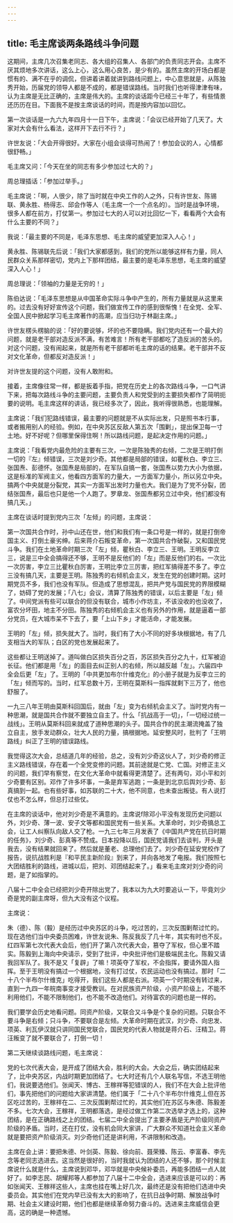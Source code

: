 ```yaml
---
---
---
```

title: 毛主席谈两条路线斗争问题
---




这期间，主席几次召集老同志、各大组的召集人、各部门的负责同志开会。主席不厌其烦地多次讲话，这么上心，这么用心良苦，是少有的。虽然主席的开场白都是惯有的、满不在乎的调侃，但讲着讲着就讲到路线问题上，中心意思就是，从陈独秀开始，历届党的领导人都是不成的，都是错误路线。当时我们也听得津津有味，认为主席是无比正确的，主席是伟大的。主席的谈话距今已经三十年了，有些情景还历历在目。下面我不是按主席谈话的时间，而是按内容加以回忆。

第一次谈话是一九六九年四月十一日下午，主席说：「会议已经开始了几天了。大家对大会有什么看法，这样开下去行不行？」

许世友说：「大会开得很好。大家在小组会谈得可热闹了！参加会议的人，心情都很舒畅。」

毛主席又问：「今天在坐的同志有多少参加过七大的？」

周总理插话：「参加过举手。」

毛主席说：「啊，人很少，除了当时就在中央工作的人之外，只有许世友、陈锡联、黄永胜、杨得志、邱会作等人（毛主席一个一个点名的）。当时是战争环境，很多人都在前方，打仗第一。参加过七大的人可以对比回忆一下，看看两个大会有什么主要的不同？」

我说：「最主要的不同是，毛泽东思想、毛主席的威望更加深入人心！」

黄永胜、陈锡联先后说：「我们大家都感到，我们的党所以能够这样有力量，同人民群众关系那样密切，党内上下那样团结，最主要的是毛泽东思想，毛主席的威望深入人心！」

周总理说：「领袖的力量是无穷的！」

陈伯达说：「毛泽东思想是从中国革命实际斗争中产生的，所有力量就是从这里来的。过去没有好好宣传这个问题，我们做宣传工作的感到很惭愧！在全党、全军、全国人民中掀起学习毛主席著作的高潮，应当归功于林副主席。」

许世友楞头楞脑的说：「好的要说够，坏的也不要隐瞒。我们党内还有一个最大的问题，就是老干部对造反派不满，有苦难言！所有老干部都吃了造反派的苦头的。对这个问题，没有闹起来，就是所有老干部都听毛主席的话的结果。老干部并不反对文化革命，但都反对造反派！」

对许世友提的这个问题，没有人敢附和。

接着，主席像往常一样，都是扳着手指，把党在历史上的各次路线斗争，一口气讲下来，把每次路线斗争的主要问题，主要负责人和党受到的主要损失都作了简明扼要的说明。毛主席这样的讲话，我已经多次了，因此，我听得很熟悉，也能理解。

主席说：「我们犯路线错误，最主要的问题就是不从实际出发，只是照书本行事，或者搬用别人的经验。例如，在中央苏区反敌人第五次「围剿」，提出保卫每一寸土地。好不好呢？但哪里保得住啊！所以路线问题，是起决定作用的问题。」

主席说：「我看党内最危险的主要有三次，一次是陈独秀的右倾，二次是王明打倒一切的『左』倾错误，三次是刘少奇。其他都是局部的错误，如瞿秋白、李立三、张国焘、彭德怀。张国焘是局部的，在军队自搞一套，张国焘以势力大小为依据，这是标准的军阀主义，他看四方面军的力量大，一方面军力量小，所以另立中央。搞两个中央就是分裂党，其实一方面军出发时力量也大。我们是为了党不分裂，团结张国焘，最后也只是他一个人跑了。罗章龙、张国焘都另立过中央，他们都没有搞几天。」

主席在谈话时提到党内三次「左倾」的问题，主席说：

第一次国共合作时，孙中山还在世，他们和我们有一条口号是一样的，就是打倒帝国主义、打倒土豪劣绅。后来蒋介石叛变革命，第一次国共合作破裂，又和国民党斗争。我们在土地革命时期三次「左」倾，瞿秋白、李立三、王明。王明反李立三，说是三中全会搞得还不够，王明不是反他们的「左」而是反他们的右。一次比一次厉害，李立三比瞿秋白厉害，王明比李立三厉害，把红军搞得差不多了。李立三没有搞几天，主要是王明。陈独秀的右倾机会主义，发生在党的创建时期。这时期党员不多，我们也没有军队。但造成了思想混乱，把共产党与国民党的界限模糊了，妨碍了党的发展；「八七」会议，清算了陈独秀的错误，以后主要是「左」倾了。中间党派有些可以联合的但没有联合，城市小作坊主，不该没收的也没收了，富农分坏田，地主不分田。陈独秀的右倾机会主义也有另外的作用，就是逼着一部分党员，在大城市呆不下去了，要「上山下乡」才能活命，才能发展。

王明的「左」倾，损失就大了。当时，我们有了大小不同的好多块根据地，有了几支相当大的军队；白区的党也发展起来了。

这些都让王明送掉了。道叫做白区损失百分之百，苏区损失百分之九十，红军被迫长征。他们都是用「左」的面目去纠正别人的右倾，所以越反越「左」。六届四中全会后更「左」了。王明的「中共更加布尔什维克化』的小册子就是为反李立三的「左」倾而写的。当时，红军总数十万，王明在莫斯科一指挥就剩下三万了，他也舒服了。

一九三八年王明由莫斯科回国后，就由「左」变为右倾机会主义了。当时党内有一种思潮，就是国共合作就不要独立自主了。什么「抗战高于一切」，「一切经过统一战线」。王明从莫斯科回来就成了道种思潮的头子。国共合作的民主潮流掩盖了独立自主，放手发动群众，壮大人民的力量，搞根据地。延安整风时，批判了「王明路线」纠正了王明的错误路线。

我觉得这次大会，总结道几年的经验，总之，没有刘少奇这伙人了，刘少奇的修正主义路线错误，存在着一个全党变修的问题。其前途就是亡党、亡国。对修正主义的问题，我们早有察觉，在文化大革命中就看得更清楚了。还有两句，邓小平和刘少奇要有区别。邓作了许多坏事，一条是弃军逃跑；一条是到北京后舆刘少奇、彭真搞到一起。也有些好事，如苏联的二十大，他不同意，也未查出叛徒。有人说打仗也不怎么样，但总打过些仗。

在主席的谈话中，他对刘少奇是不满意的。主席说f除邓小平没有发现历史问题以外，刘少奇、薄一波、安子文等都和国民党有一些关系。大革命时，刘少奇搞总工会，让工人纠察队向敌人交了枪。一九三七年三月发表了《中国共产党在抗日时期的任务》，刘少奇、彭真等不赞成。日本投降以后，国民党请我们去谈判，开头是我去，没有结果就回来了。然后就是董老、总理他们去了。刘少奇在延安党校作了报告，说抗战胜利是『和平民主新阶段』到来了，并向各地发了电报。我们按照七大团结胜利的路线，进城以后，把刘、邓团结起来了。」看来毛主席对刘少奇的问题，是了如指掌的。

八届十二中全会已经把刘少奇开除出党了，我本以为九大时要追认一下，毕竟刘少奇是党的副主席呀，但九大没有这个议程。

主席说：

朱（德）、陈（毅）是经历过中央苏区的斗争，吃过苦的，三次反围剿帮过忙的。现在选他们当中央委员困难，许世友说朱、陈反我反了几十年，其实有时也不反。红四军第七次代表大会后，他们开了第八次代表大会，篡夺了军权，但心里不踏实。陈毅到上海向中央请示，受到了批评，中央批评他们是极端民主化。陈毅又请我回军队了。我不是又「复辟」了嘛！项英夺了军权，不会指挥，要请外国人指挥。至于王明没有搞过一个根据地，没有打过仗，农民运动也没有搞过。那时「二十八个半布尔什维克」吃得开，我们这些人都是右派。项英一个时期没有转过来，直到一九四一年皖南事变才接受教训。在对民族资产阶级，小资产阶级上，不能不利用他们，不能不限制他们，也不能不改造他们。对待富农的问题也是一样的。

我们要学会历史地看问题。同资产阶级，又联合又斗争是个复杂的问题。只联合不要斗争是右倾；只斗争，不要联合是左倾。大革命时期在武汉，刘少奇、向忠发、项英、利瓦伊汉就只讲同国民党联合，国民党的代表人物就是蒋介石、汪精卫。蒋汪叛变了就不要联合了，打倒一切！

第二天继续谈路线问题，毛主席说：

党的七次代表大会，是开成了团结大会，胜利的大会。大会之后，确实团结起来了，比中央苏区，内战时期更加团结了。七大时还有几个人联名写信，不选王明他们，我说要选他们。张闻天、博古、王稼祥等犯错误的人，我们不在大会上批评他们，事先把他们的问题给大家讲清楚。他们属于「二十八个半布尔什维克丄但在苏区吃过苦的，王稼祥在二、三次反围剿帮过忙的，其实他们在苏区与朱德、陈毅差不多。七次大会，王稼祥，王明都落选，是经过做工作第二次选举才选上的，这种团结，是在正确路线之上的团结。七届二中全会提出了主要矛盾是无产阶级同资产阶级的矛盾。当时，还在打仗，没有机会同大家讲，广大群众不知道社会主义革命就是要把资产阶级消灭。刘少奇他们还是讲利用，不讲限制和改造。

主席在会上讲：要把朱德、叶剑英、陈毅、徐向前、聂荣臻、陈云、李富春、李先念等老同志选进去。这当然是很好的，当时我就认为团结的人还不够，那个时候主席说什么就是什么，主席说到邓华，邓华就是中央候补委员，再能多团结一点人就好了。如李志民、胡耀邦等人都参加了八届十二中全会，选进来应该是可以的：再如张闻天、王稼祥这些人，主席也挂在嘴上好几次，最终还是没有把他们选进中央委员会。其实他们在党内早已没有太大的影响了，在抗日战争时期、解放战争时期、社会主义建设时期，他们也都是继续革命努力奋斗的。选进来主席威信会更高，这的确是一种遗憾。